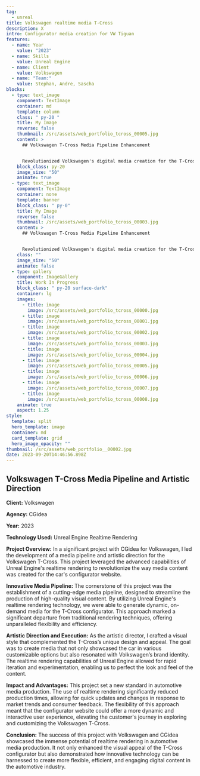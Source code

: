 ```yaml
---
tag:
  - unreal
title: Volkswagen realtime media T-Cross
description: X
intro: Configurator media creation for VW Tiguan
features:
  - name: Year
    value: "2023"
  - name: Skills
    value: Unreal Engine
  - name: Client
    value: Volkswagen
  - name: "Team:"
    value: Stephan, Andre, Sascha
blocks:
  - type: text_image
    component: TextImage
    container: md
    template: column
    class: " py-20 "
    title: My Image
    reverse: false
    thumbnail: /src/assets/web_portfolio_tcross_00005.jpg
    content: >
      ## Volkswagen T-Cross Media Pipeline Enhancement


      Revolutionized Volkswagen's digital media creation for the T-Cross configurator using Unreal Engine's realtime rendering, significantly boosting efficiency and flexibility.
    block_class: py-20
    image_size: "50"
    animate: true
  - type: text_image
    component: TextImage
    container: none
    template: banner
    block_class: " py-0"
    title: My Image
    reverse: false
    thumbnail: /src/assets/web_portfolio_tcross_00003.jpg
    content: >
      ## Volkswagen T-Cross Media Pipeline Enhancement


      Revolutionized Volkswagen's digital media creation for the T-Cross configurator using Unreal Engine's realtime rendering, significantly boosting efficiency and flexibility.
    class: ""
    image_size: "50"
    animate: false
  - type: gallery
    component: ImageGallery
    title: Work In Progress
    block_class: " py-20 surface-dark"
    container: lg
    images:
      - title: image
        image: /src/assets/web_portfolio_tcross_00000.jpg
      - title: image
        image: /src/assets/web_portfolio_tcross_00001.jpg
      - title: image
        image: /src/assets/web_portfolio_tcross_00002.jpg
      - title: image
        image: /src/assets/web_portfolio_tcross_00003.jpg
      - title: image
        image: /src/assets/web_portfolio_tcross_00004.jpg
      - title: image
        image: /src/assets/web_portfolio_tcross_00005.jpg
      - title: image
        image: /src/assets/web_portfolio_tcross_00006.jpg
      - title: image
        image: /src/assets/web_portfolio_tcross_00007.jpg
      - title: image
        image: /src/assets/web_portfolio_tcross_00008.jpg
    animate: true
    aspect: 1.25
style:
  template: split
  hero_template: image
  container: md
  card_template: grid
  hero_image_opacity: ""
thumbnail: /src/assets/web_portfolio__00002.jpg
date: 2023-09-20T14:46:56.898Z
---
```


## Volkswagen T-Cross Media Pipeline and Artistic Direction

**Client:** Volkswagen

**Agency:** CGidea

**Year:** 2023

**Technology Used:** Unreal Engine Realtime Rendering

**Project Overview:**
In a significant project with CGidea for Volkswagen, I led the development of a media pipeline and artistic direction for the Volkswagen T-Cross. This project leveraged the advanced capabilities of Unreal Engine's realtime rendering to revolutionize the way media content was created for the car's configurator website.

**Innovative Media Pipeline:**
The cornerstone of this project was the establishment of a cutting-edge media pipeline, designed to streamline the production of high-quality visual content. By utilizing Unreal Engine's realtime rendering technology, we were able to generate dynamic, on-demand media for the T-Cross configurator. This approach marked a significant departure from traditional rendering techniques, offering unparalleled flexibility and efficiency.

**Artistic Direction and Execution:**
As the artistic director, I crafted a visual style that complemented the T-Cross’s unique design and appeal. The goal was to create media that not only showcased the car in various customizable options but also resonated with Volkswagen’s brand identity. The realtime rendering capabilities of Unreal Engine allowed for rapid iteration and experimentation, enabling us to perfect the look and feel of the content.

**Impact and Advantages:**
This project set a new standard in automotive media production. The use of realtime rendering significantly reduced production times, allowing for quick updates and changes in response to market trends and consumer feedback. The flexibility of this approach meant that the configurator website could offer a more dynamic and interactive user experience, elevating the customer's journey in exploring and customizing the Volkswagen T-Cross.

**Conclusion:**
The success of this project with Volkswagen and CGidea showcased the immense potential of realtime rendering in automotive media production. It not only enhanced the visual appeal of the T-Cross configurator but also demonstrated how innovative technology can be harnessed to create more flexible, efficient, and engaging digital content in the automotive industry.